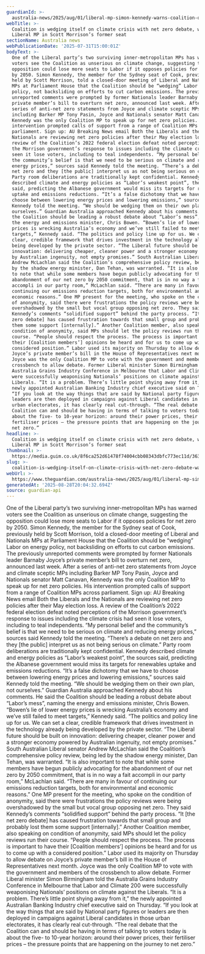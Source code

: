 ```yaml
---
guardianId: >-
  australia-news/2025/aug/01/liberal-mp-simon-kennedy-warns-coalition-over-net-zero-debate-backlash
webTitle: >-
  Coalition is wedging itself on climate crisis with net zero debate, warns
  Liberal MP in Scott Morrison’s former seat
sectionName: Australia news
webPublicationDate: '2025-07-31T15:00:01Z'
bodyText: >-
  One of the Liberal party’s two surviving inner-metropolitan MPs has warned
  voters see the Coalition as unserious on climate change, suggesting the
  opposition could lose more seats to Labor if it opposes policies for net zero
  by 2050. Simon Kennedy, the member for the Sydney seat of Cook, previously
  held by Scott Morrison, told a closed-door meeting of Liberal and Nationals
  MPs at Parliament House that the Coalition should be “wedging” Labor on energy
  policy, not backsliding on efforts to cut carbon emissions. The previously
  unreported comments were prompted by former Nationals leader Barnaby Joyce’s
  private member’s bill to overturn net zero, announced last week. After a
  series of anti-net zero statements from Joyce and climate sceptic MPs
  including Barker MP Tony Pasin, Joyce and Nationals senator Matt Canavan,
  Kennedy was the only Coalition MP to speak up for net zero policies. His
  intervention prompted calls of support from a range of Coalition MPs across
  parliament. Sign up: AU Breaking News email Both the Liberals and the
  Nationals are reviewing net zero policies after their May election loss. A
  review of the Coalition’s 2022 federal election defeat noted perceptions of
  the Morrison government’s response to issues including the climate crisis had
  seen it lose voters, including to teal independents. “My personal belief and
  the community’s belief is that we need to be serious on climate and reducing
  energy prices,” sources said Kennedy told the meeting. “There’s a debate on
  net zero and they [the public] interpret us as not being serious on climate.”
  Party room deliberations are traditionally kept confidential. Kennedy
  described climate and energy policies as “Labor’s weakest point”, the sources
  said, predicting the Albanese government would miss its targets for renewables
  uptake and emissions reductions. “It’s a false dichotomy that we have to
  choose between lowering energy prices and lowering emissions,” sources said
  Kennedy told the meeting. “We should be wedging them on their own plan, not
  ourselves.” Guardian Australia approached Kennedy about his comments. He said
  the Coalition should be leading a robust debate about “Labor’s mess”, naming
  the energy and emissions minister, Chris Bowen. “Bowen’s lie of lower energy
  prices is wrecking Australia’s economy and we’ve still failed to meet
  targets,” Kennedy said. “The politics and policy line up for us. We can set a
  clear, credible framework that drives investment in the technology already
  being developed by the private sector. “The Liberal future should be built on
  innovation: delivering cheaper, cleaner power and a stronger economy powered
  by Australian ingenuity, not empty promises.” South Australian Liberal senator
  Andrew McLachlan said the Coalition’s comprehensive policy review, being led
  by the shadow energy minister, Dan Tehan, was warranted. “It is also important
  to note that while some members have begun publicly advocating for the
  abandonment of our net zero by 2050 commitment, that is in no way a fait
  accompli in our party room,” McLachlan said. “There are many in favour of
  continuing our emissions reduction targets, both for environmental and
  economic reasons.” One MP present for the meeting, who spoke on the condition
  of anonymity, said there were frustrations the policy reviews were being
  overshadowed by the small but vocal group opposing net zero. They said
  Kennedy’s comments “solidified support” behind the party process. “It [the net
  zero debate] has caused frustration towards that small group and probably lost
  them some support [internally].” Another Coalition member, also speaking on
  condition of anonymity, said MPs should let the policy reviews run their
  course. “People should respect the process. The process is important to have
  their [Coalition members’] opinions be heard and for us to come up with a
  considered position.” Labor used its majority on Thursday to allow debate on
  Joyce’s private member’s bill in the House of Representatives next month.
  Joyce was the only Coalition MP to vote with the government and members of the
  crossbench to allow debate. Former Liberal minister Simon Birmingham told the
  Australia Grains Industry Conference in Melbourne that Labor and Climate 200
  were successfully weaponising Nationals’ positions on climate against the
  Liberals. “It is a problem. There’s little point shying away from it,” the
  newly appointed Australian Banking Industry chief executive said on Thursday.
  “If you look at the way things that are said by National party figures or
  leaders are then deployed in campaigns against Liberal candidates in those
  urban electorates, it has clearly real cut-through. “The real debate that the
  Coalition can and should be having in terms of talking to voters today is
  about the five- to 10-year horizon: around their power prices, their
  fertiliser prices – the pressure points that are happening on the journey to
  net zero.”
headline: >-
  Coalition is wedging itself on climate crisis with net zero debate, warns
  Liberal MP in Scott Morrison’s former seat
thumbnail: >-
  https://media.guim.co.uk/8f6ca252d61478f74004cbb08343dbfc773ec11d/363_160_2457_1966/500.jpg
slug: >-
  coalition-is-wedging-itself-on-climate-crisis-with-net-zero-debate-warns-liberal-mp-in-scott-morrisons-former-seat
webUrl: >-
  https://www.theguardian.com/australia-news/2025/aug/01/liberal-mp-simon-kennedy-warns-coalition-over-net-zero-debate-backlash
generatedAt: '2025-08-28T20:04:32.694Z'
source: guardian-api
---
```

One of the Liberal party’s two surviving inner-metropolitan MPs has warned voters see the Coalition as unserious on climate change, suggesting the opposition could lose more seats to Labor if it opposes policies for net zero by 2050. Simon Kennedy, the member for the Sydney seat of Cook, previously held by Scott Morrison, told a closed-door meeting of Liberal and Nationals MPs at Parliament House that the Coalition should be “wedging” Labor on energy policy, not backsliding on efforts to cut carbon emissions. The previously unreported comments were prompted by former Nationals leader Barnaby Joyce’s private member’s bill to overturn net zero, announced last week. After a series of anti-net zero statements from Joyce and climate sceptic MPs including Barker MP Tony Pasin, Joyce and Nationals senator Matt Canavan, Kennedy was the only Coalition MP to speak up for net zero policies. His intervention prompted calls of support from a range of Coalition MPs across parliament. Sign up: AU Breaking News email Both the Liberals and the Nationals are reviewing net zero policies after their May election loss. A review of the Coalition’s 2022 federal election defeat noted perceptions of the Morrison government’s response to issues including the climate crisis had seen it lose voters, including to teal independents. “My personal belief and the community’s belief is that we need to be serious on climate and reducing energy prices,” sources said Kennedy told the meeting. “There’s a debate on net zero and they [the public] interpret us as not being serious on climate.” Party room deliberations are traditionally kept confidential. Kennedy described climate and energy policies as “Labor’s weakest point”, the sources said, predicting the Albanese government would miss its targets for renewables uptake and emissions reductions. “It’s a false dichotomy that we have to choose between lowering energy prices and lowering emissions,” sources said Kennedy told the meeting. “We should be wedging them on their own plan, not ourselves.” Guardian Australia approached Kennedy about his comments. He said the Coalition should be leading a robust debate about “Labor’s mess”, naming the energy and emissions minister, Chris Bowen. “Bowen’s lie of lower energy prices is wrecking Australia’s economy and we’ve still failed to meet targets,” Kennedy said. “The politics and policy line up for us. We can set a clear, credible framework that drives investment in the technology already being developed by the private sector. “The Liberal future should be built on innovation: delivering cheaper, cleaner power and a stronger economy powered by Australian ingenuity, not empty promises.” South Australian Liberal senator Andrew McLachlan said the Coalition’s comprehensive policy review, being led by the shadow energy minister, Dan Tehan, was warranted. “It is also important to note that while some members have begun publicly advocating for the abandonment of our net zero by 2050 commitment, that is in no way a fait accompli in our party room,” McLachlan said. “There are many in favour of continuing our emissions reduction targets, both for environmental and economic reasons.” One MP present for the meeting, who spoke on the condition of anonymity, said there were frustrations the policy reviews were being overshadowed by the small but vocal group opposing net zero. They said Kennedy’s comments “solidified support” behind the party process. “It [the net zero debate] has caused frustration towards that small group and probably lost them some support [internally].” Another Coalition member, also speaking on condition of anonymity, said MPs should let the policy reviews run their course. “People should respect the process. The process is important to have their [Coalition members’] opinions be heard and for us to come up with a considered position.” Labor used its majority on Thursday to allow debate on Joyce’s private member’s bill in the House of Representatives next month. Joyce was the only Coalition MP to vote with the government and members of the crossbench to allow debate. Former Liberal minister Simon Birmingham told the Australia Grains Industry Conference in Melbourne that Labor and Climate 200 were successfully weaponising Nationals’ positions on climate against the Liberals. “It is a problem. There’s little point shying away from it,” the newly appointed Australian Banking Industry chief executive said on Thursday. “If you look at the way things that are said by National party figures or leaders are then deployed in campaigns against Liberal candidates in those urban electorates, it has clearly real cut-through. “The real debate that the Coalition can and should be having in terms of talking to voters today is about the five- to 10-year horizon: around their power prices, their fertiliser prices – the pressure points that are happening on the journey to net zero.”
